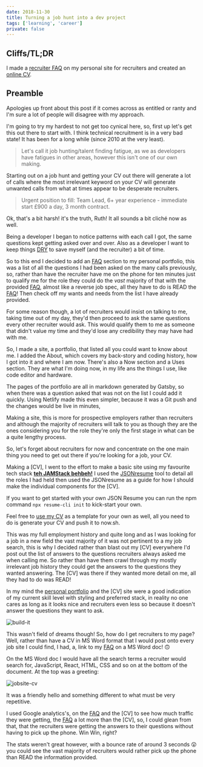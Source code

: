```yaml
---
date: 2018-11-30
title: Turning a job hunt into a dev project
tags: ['learning', 'career']
private: false
---
```


## Cliffs/TL;DR

I made a [recruiter FAQ] on my personal site for recruiters and
created an [online CV].

## Preamble

Apologies up front about this post if it comes across as entitled or
ranty and I'm sure a lot of people will disagree with my approach.

I'm going to try my hardest to not get too cynical here, so, first up
let's get this out there to start with. I think technical recruitment
is in a very bad state! It has been for a long while (since 2010 at
the very least).

> Let's call it job hunting/talent finding fatigue, as we as
> developers have fatigues in other areas, however this isn't one of
> our own making.

Starting out on a job hunt and getting your CV out there will generate
a lot of calls where the most irrelevant keyword on your CV will
generate unwanted calls from what at times appear to be desperate
recruiters.

> Urgent position to fill: Team Lead, 6+ year experience - immediate
> start £900 a day, 3 month contract.

Ok, that's a bit harsh! it's the truth, Ruth! It all sounds a bit
cliché now as well.

Being a developer I began to notice patterns with each call I got, the
same questions kept getting asked over and over. Also as a developer I
want to keep things [DRY] to save myself (and the recruiter) a bit of
time.

So to this end I decided to add an [FAQ] section to my personal
portfolio, this was a list of all the questions I had been asked on
the many calls previously, so, rather than have the recruiter have me
on the phone for ten minutes just to qualify me for the role they
could do the _vast_ majority of that with the provided [FAQ], almost
like a reverse job spec, all they have to do is READ the [FAQ]! Then
check off my wants and needs from the list I have already provided.

For some reason though, a lot of recruiters would insist on talking to
me, taking time out of my day, they'd then proceed to ask the same
questions every other recruiter would ask. This would qualify them to
me as someone that didn't value my time and they'd lose any
credibility they may have had with me.

So, I made a site, a portfolio, that listed all you could want to know
about me. I added the About, which covers my back-story and coding
history, how I got into it and where I am now. There's also a Now
section and a Uses section. They are what I'm doing now, in my life
ans the things I use, like code editor and hardware.

The pages of the portfolio are all in markdown generated by Gatsby, so
when there was a question asked that was not on the list I could add
it quickly. Using Netlify made this even simpler, because it was a Git
push and the changes would be live in minutes,

Making a site, this is more for prospective employers rather than
recruiters and although the majority of recruiters will talk to you as
though they are the ones considering you for the role they're only the
first stage in what can be a quite lengthy process.

So, let's forget about recruiters for now and concentrate on the one
main thing you need to get out there if you're looking for a job, your
CV.

Making a [CV], I went to the effort to make a basic site using my
favourite tech stack **[teh JAMStack behbeh!]** I used the
[JSONresume] tool to detail all the roles I had held then used the
JSONresume as a guide for how I should make the individual components
for the [CV].

If you want to get started with your own JSON Resume you can run the
npm command `npx resume-cli init` to kick-start your own.

Feel free to [use my CV] as a template for your own as well, all you
need to do is generate your CV and push it to now.sh.

This was my full employment history and quite long and as I was
looking for a job in a new field the vast majority of it was not
pertinent to a my job search, this is why I decided rather than blast
out my [CV] everywhere I'd post out the list of answers to the
questions recruiters always asked me when calling me. So rather than
have them crawl through my mostly irrelevant job history they could
get the answers to the questions they wanted answering. The [CV] was
there if they wanted more detail on me, all they had to do was READ!

In my mind the [personal portfolio] and the [CV] site were a good
indication of my current skill level with styling and preferred stack,
in reality no one cares as long as it looks nice and recruiters even
less so because it doesn't answer the questions they want to ask.

![build-it](https://thepracticaldev.s3.amazonaws.com/i/ptve31bchle6hgg6wuaq.gif)

This wasn't field of dreams though! So, how do I get recruiters to my
page? Well, rather than have a CV in MS Word format that I would post
onto every job site I could find, I had, a, link to my [FAQ] on a MS
Word doc! 🙃

On the MS Word doc I would have all the search terms a recruiter would
search for, JavaScript, React, HTML, CSS and so on at the bottom of
the document. At the top was a greeting:

![jobsite-cv](./jobsite-cv.jpg)

It was a friendly hello and something different to what must be very
repetitive.

I used Google analytics's, on the [FAQ] and the [CV] to see how much
traffic they were getting, the [FAQ] a lot more than the [CV], so, I
could glean from that, that the recruiters were getting the answers to
their questions without having to pick up the phone. Win Win, right?

The stats weren't great however, with a bounce rate of around 3
seconds 😲 you could see the vast majority of recruiters would rather
pick up the phone than READ the information provided.

[json resume schema]: https://jsonresume.org/schema/
[bot]:
  https://dev.to/whokilledkevin/how-i-created-a-bot-that-talked-to-recruiters-for-me-54n5
[poll]:
  https://dev.to/whokilledkevin/8-things-i-hate-in-recruitment-letters-8ke
[dry]: https://en.wikipedia.org/wiki/Don%27t_repeat_yourself
[my portfolio]: https://scottspence.com
[personal portfolio]: https://scottspence.com/portfolio
[recruiter faq]: https://scottspence.com/faq
[online cv]: https://mecv.xyz/
[faq]: https://scottspence.com/faq
[teh jamstack behbeh!]: https://jamstack.org/
[jsonresume]: https://jsonresume.org/
[use my cv]: https://github.com/spences10/cv
